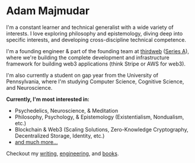# Adam Majmudar

I'm a constant learner and technical generalist with a wide variety of interests. I love exploring philosophy and epistemology, diving deep into specific interests, and developing cross-discipline technical competence.

I'm a founding engineer & part of the founding team at [thirdweb](https://thirdweb.com) ([Series A](https://techcrunch.com/2022/08/24/thirdweb-raises-24m-at-a-160m-valuation-from-haun-ventures-shopify-and-coinbase-for-its-web3-development-kit/)), where we&apos;re building the complete development and infrastructure framework for building web3 applications (think Stripe or AWS for web3).

I'm also currently a student on gap year from the University of Pennsylvania, where I&apos;m studying Computer Science, Cognitive Science, and Neuroscience.

**Currently, I&apos;m most interested in:**

- Psychedelics, Neuroscience, & Meditation
- Philosophy, Psychology, & Epistemology (Existentialism, Nondualism, etc.)
- Blockchain & Web3 (Scaling Solutions, Zero-Knowledge Cryptography, Decentralized Storage, Identity, etc.)
- [and much more...](/notes)

Checkout my [writing](/writing), [engineering](/engineering), and [books](/books).
